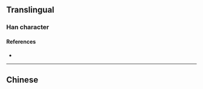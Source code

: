 {{also|莊|庄|压}}
{{character info}}

==Translingual==

===Han character===
{{Han char|rn=53|rad=广|as=04|sn=7|four=|canj=IGI|ids=⿸广圡}}

====References====
* {{Han ref|kx=0344.051|hdz=20873.191|uh=5E92|ud=24210}}

----

==Chinese==
{{zh-see|莊|v}}